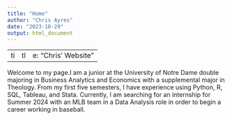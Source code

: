 ```yaml
---
title: "Home"
author: "Chris Ayres"
date: "2023-10-29"
output: html_document
---
```

- - -
title: “Chris’ Website”
- - -

Welcome to my page.I am a junior at the University of Notre Dame double majoring in Business Analytics and Economics with a supplemental major in Theology. From my first five semesters, I have experience using Python, R, SQL, Tableau, and Stata. Currently, I am searching for an internship for Summer 2024 with an MLB team in a Data Analysis role in order to begin a career working in baseball.